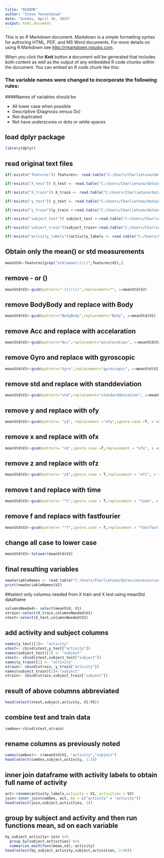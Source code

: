 ```yaml
---
title: "README"
author: "Steve Tannenbaum"
date: "Sunday, April 26, 2015"
output: html_document
---
```


This is an R Markdown document. Markdown is a simple formatting syntax for authoring HTML, PDF, and MS Word documents. For more details on using R Markdown see <http://rmarkdown.rstudio.com>.

When you click the **Knit** button a document will be generated that includes both content as well as the output of any embedded R code chunks within the document. You can embed an R code chunk like this:

### The variable names were changed to incorporate the following rules:
####Names of variables should be

   - All lower case when possible
   - Descriptive (Diagnosis versus Dx)
   - Not duplicated
   - Not have underscores or dots or white spaces
   
   
## load dplyr package
```r
library(dplyr)

```


## read original text files

```r
if(!exists("features")) features<- read.table("C:/Users/Charlietuna/datasciencecoursera/datacleaningAssignment/features.txt", quote="\"", stringsAsFactors=FALSE)

if(!exists("X_test")) X_test <- read.table("C:/Users/Charlietuna/datasciencecoursera/datacleaningAssignment/test/X_test.txt", quote="\"", stringsAsFactors=FALSE)

if(!exists("X_train")) X_train <- read.table("C:/Users/Charlietuna/datasciencecoursera/datacleaningAssignment/train/X_train.txt", quote="\"", stringsAsFactors=FALSE)

if(!exists("y_test")) y_test <- read.table("C:/Users/Charlietuna/datasciencecoursera/datacleaningAssignment/test/y_test.txt", quote="\"", stringsAsFactors=FALSE)

if(!exists("y_train"))y_train <-read.table("C:/Users/Charlietuna/datasciencecoursera/datacleaningAssignment/train/y_train.txt", quote="\"", stringsAsFactors=FALSE)

if(!exists("subject_test")) subject_test <-read.table("C:/Users/Charlietuna/datasciencecoursera/datacleaningAssignment/test/subject_test.txt", quote="\"", stringsAsFactors=FALSE)

if(!exists("subject_train"))subject_train<-read.table("C:/Users/Charlietuna/datasciencecoursera/datacleaningAssignment/train/subject_train.txt", quote="\"", stringsAsFactors=FALSE)

if(!exists("activity_labels"))activity_labels <- read.table("C:/Users/Charlietuna/datasciencecoursera/datacleaningAssignment/activity_labels.txt", quote="\"", stringsAsFactors=FALSE)

```

## Obtain only the mean() or std measurements
```r
meanStd<-features[grep("std|mean\\(\\)",features$V2),]
```


## remove - or ()
```r
meanStd$V2<-gsub(pattern="-|\\(\\)",replacement="", x=meanStd$V2)
```


## remove BodyBody and replace with Body
```r
meanStd$V2<-gsub(pattern="BodyBody",replacement="Body", x=meanStd$V2)
```


## remove Acc and replace with accelaration
```r
meanStd$V2<-gsub(pattern="Acc",replacement="acceleration", x=meanStd$V2)
```


## remove Gyro and replace with gyroscopic
```r
meanStd$V2<-gsub(pattern="Gyro",replacement="gyroscopic", x=meanStd$V2)
```


## remove std and replace with standdeviation
```r
meanStd$V2<-gsub(pattern="std",replacement="standarddeviation", x=meanStd$V2)
```


## remove y and replace with ofy

```r
meanStd$V2<-gsub(pattern= "y$", replacement ="ofy",ignore.case =T, x =meanStd$V2)
```

## remove x and replace with ofx
```r
meanStd$V2<-gsub(pattern= "x$",ignore.case =T,replacement = "ofx", x =meanStd$V2)
```


## remove z and replace with ofz
```r
meanStd$V2<-gsub(pattern= "z$",ignore.case = T,replacement = "ofz", x =meanStd$V2)
```


## remove t and replace with time
```r
meanStd$V2<-gsub(pattern= "^t",ignore.case = T,replacement = "time", x =meanStd$V2)
```


## remove f and replace with fastfourier
```r
meanStd$V2<-gsub(pattern= "^f",ignore.case = T,replacement = "fastfourier", x =meanStd$V2)
```

## change all case to lower case
```r
meanStd$V2<-tolower(meanStd$V2)
```

## final resulting variables

```r
newVariableNames <- read.table("C:/Users/Charlietuna/datasciencecoursera/datacleaningAssignment/newVariableNames", header=TRUE, quote="\"", stringsAsFactors=FALSE)
print(newVariableNames$V2)


```

##select only columns needed from X train and X test using meanStd dataframe
```r
columnsNeeded<- select(meanStd, V1)
xtrain<-select(X_train,columnsNeeded$V1)
xtest<-select(X_test,columnsNeeded$V1)
```


## add activity  and subject columns
```r
names(y_test)[1]<- "activity"
xtest<- cbind(xtest,y_test["activity"])
names(subject_test)[1] <- "subject"
xtest<- cbind(xtest,subject_test["subject"])
names(y_train)[1] <- "activity"
xtrain<- cbind(xtrain, y_train["activity"])
names(subject_train)[1]<-"subject"
xtrain<- cbind(xtrain,subject_train["subject"])
```
## result of above columns abbreviated
```r
head(select(xtest,subject,activity, V1:V5))
```
## combine test and train data
```r
combox<-rbind(xtest,xtrain)
```
## rename columns as previously noted
```r
names(combox)<- c(meanStd$V2, "activity","subject")
head(select(combox,subject,activity, 1:2))

```


## inner join dataframe with activity labels to obtain full name of activity
```r
act<-rename(activity_labels,activity = V1, activities = V2)
join<-inner_join(combox, act, by = c("activity" = "activity"))
head(select(join,subject,activities, 1))

```
## group by subject and activity and then run functions mean, sd on each variable
```r
by_subject_activity<-join %>% 
  group_by(subject,activities) %>%
  summarise_each(funs(mean,sd),-activity)
head(select(by_subject_activity,subject,activities, 3:60))

```






